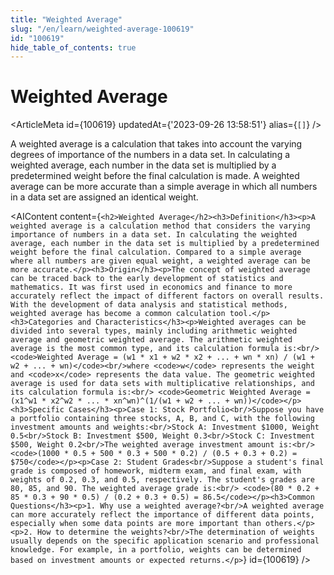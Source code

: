```yaml
---
title: "Weighted Average"
slug: "/en/learn/weighted-average-100619"
id: "100619"
hide_table_of_contents: true
---
```



# Weighted Average

<ArticleMeta id={100619} updatedAt={'2023-09-26 13:58:51'} alias={`[]`} />
<div className='border-solid border-b border-t-0 my-4 border-[var(--ifm-color-gray-300)]' />

A weighted average is a calculation that takes into account the varying degrees of importance of the numbers in a data set. In calculating a weighted average, each number in the data set is multiplied by a predetermined weight before the final calculation is made. A weighted average can be more accurate than a simple average in which all numbers in a data set are assigned an identical weight.

<AIContent content={`<h2>Weighted Average</h2><h3>Definition</h3><p>A weighted average is a calculation method that considers the varying importance of numbers in a data set. In calculating the weighted average, each number in the data set is multiplied by a predetermined weight before the final calculation. Compared to a simple average where all numbers are given equal weight, a weighted average can be more accurate.</p><h3>Origin</h3><p>The concept of weighted average can be traced back to the early development of statistics and mathematics. It was first used in economics and finance to more accurately reflect the impact of different factors on overall results. With the development of data analysis and statistical methods, weighted average has become a common calculation tool.</p><h3>Categories and Characteristics</h3><p>Weighted averages can be divided into several types, mainly including arithmetic weighted average and geometric weighted average. The arithmetic weighted average is the most common type, and its calculation formula is:<br/> <code>Weighted Average = (w1 * x1 + w2 * x2 + ... + wn * xn) / (w1 + w2 + ... + wn)</code><br/>where <code>w</code> represents the weight and <code>x</code> represents the data value. The geometric weighted average is used for data sets with multiplicative relationships, and its calculation formula is:<br/> <code>Geometric Weighted Average = (x1^w1 * x2^w2 * ... * xn^wn)^(1/(w1 + w2 + ... + wn))</code></p><h3>Specific Cases</h3><p>Case 1: Stock Portfolio<br/>Suppose you have a portfolio containing three stocks, A, B, and C, with the following investment amounts and weights:<br/>Stock A: Investment $1000, Weight 0.5<br/>Stock B: Investment $500, Weight 0.3<br/>Stock C: Investment $500, Weight 0.2<br/>The weighted average investment amount is:<br/> <code>(1000 * 0.5 + 500 * 0.3 + 500 * 0.2) / (0.5 + 0.3 + 0.2) = $750</code></p><p>Case 2: Student Grades<br/>Suppose a student's final grade is composed of homework, midterm exam, and final exam, with weights of 0.2, 0.3, and 0.5, respectively. The student's grades are 80, 85, and 90. The weighted average grade is:<br/> <code>(80 * 0.2 + 85 * 0.3 + 90 * 0.5) / (0.2 + 0.3 + 0.5) = 86.5</code></p><h3>Common Questions</h3><p>1. Why use a weighted average?<br/>A weighted average can more accurately reflect the importance of different data points, especially when some data points are more important than others.</p><p>2. How to determine the weights?<br/>The determination of weights usually depends on the specific application scenario and professional knowledge. For example, in a portfolio, weights can be determined based on investment amounts or expected returns.</p>`} id={100619} />
